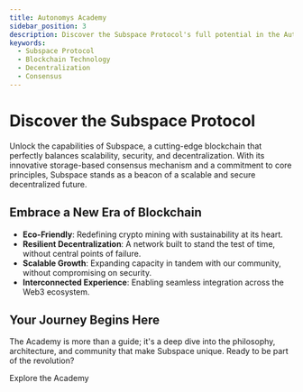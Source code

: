 ```yaml
---
title: Autonomys Academy
sidebar_position: 3
description: Discover the Subspace Protocol's full potential in the Autonomys Academy.
keywords:
  - Subspace Protocol
  - Blockchain Technology
  - Decentralization
  - Consensus
---
```



# Discover the Subspace Protocol

Unlock the capabilities of Subspace, a cutting-edge blockchain that perfectly balances scalability, security, and decentralization. With its innovative storage-based consensus mechanism and a commitment to core principles, Subspace stands as a beacon of a scalable and secure decentralized future.

## Embrace a New Era of Blockchain

- **Eco-Friendly**: Redefining crypto mining with sustainability at its heart.
- **Resilient Decentralization**: A network built to stand the test of time, without central points of failure.
- **Scalable Growth**: Expanding capacity in tandem with our community, without compromising on security.
- **Interconnected Experience**: Enabling seamless integration across the Web3 ecosystem.

## Your Journey Begins Here

The Academy is more than a guide; it's a deep dive into the philosophy, architecture, and community that make Subspace unique. Ready to be part of the revolution?

<div style={{ textAlign: 'center', marginTop: '2rem' }}>
    <Link
    className="button button--primary"
    to="https://academy.autonomys.net/subspace-protocol/introduction"
    style={{ fontSize: '20px', padding: '15px 30px', borderRadius: '5px' }}>
      Explore the Academy
    </Link>
</div>